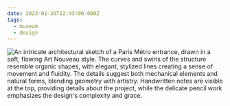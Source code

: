 ```yaml
---
date: 2023-02-20T12:43:00.000Z
tags:
  - museum
  - design
---
```

![An intricate architectural sketch of a Paris Métro entrance, drawn in a soft, flowing Art Nouveau style. The curves and swirls of the structure resemble organic shapes, with elegant, stylized lines creating a sense of movement and fluidity. The details suggest both mechanical elements and natural forms, blending geometry with artistry. Handwritten notes are visible at the top, providing details about the project, while the delicate pencil work emphasizes the design's complexity and grace.](/assets/art/20230220-paris-le-metropolitain.jpg "<i>Paris, Le Métropolitain</i>, by Hector Guimard")